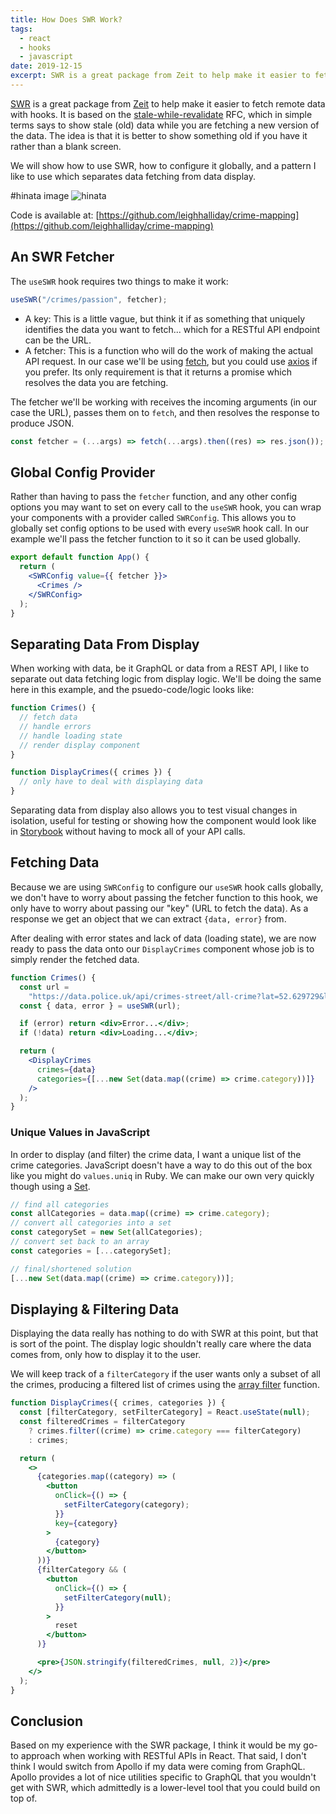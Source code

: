 ```yaml
---
title: How Does SWR Work?
tags:
  - react
  - hooks
  - javascript
date: 2019-12-15
excerpt: SWR is a great package from Zeit to help make it easier to fetch remote data with hooks. It is based on the stale-while-revalidate RFC.
---
```


[SWR](https://swr.now.sh/) is a great package from [Zeit](http://zeit.co/) to help make it easier to fetch remote data with hooks. It is based on the [stale-while-revalidate](https://tools.ietf.org/html/rfc5861) RFC, which in simple terms says to show stale (old) data while you are fetching a new version of the data. The idea is that it is better to show something old if you have it rather than a blank screen.

We will show how to use SWR, how to configure it globally, and a pattern I like to use which separates data fetching from data display.

#hinata image
![hinata](/images/hinata.jpg)

<YouTube id="oWVW8IqpQ-A" />

Code is available at: [https://github.com/leighhalliday/crime-mapping](https://github.com/leighhalliday/crime-mapping)

## An SWR Fetcher

The `useSWR` hook requires two things to make it work:

```js
useSWR("/crimes/passion", fetcher);
```

- A key: This is a little vague, but think it if as something that uniquely identifies the data you want to fetch... which for a RESTful API endpoint can be the URL.
- A fetcher: This is a function who will do the work of making the actual API request. In our case we'll be using [fetch](https://developer.mozilla.org/en-US/docs/Web/API/Fetch_API), but you could use [axios](https://github.com/axios/axios) if you prefer. Its only requirement is that it returns a promise which resolves the data you are fetching.

The fetcher we'll be working with receives the incoming arguments (in our case the URL), passes them on to `fetch`, and then resolves the response to produce JSON.

```js
const fetcher = (...args) => fetch(...args).then((res) => res.json());
```

## Global Config Provider

Rather than having to pass the `fetcher` function, and any other config options you may want to set on every call to the `useSWR` hook, you can wrap your components with a provider called `SWRConfig`. This allows you to globally set config options to be used with every `useSWR` hook call. In our example we'll pass the fetcher function to it so it can be used globally.

```jsx
export default function App() {
  return (
    <SWRConfig value={{ fetcher }}>
      <Crimes />
    </SWRConfig>
  );
}
```

## Separating Data From Display

When working with data, be it GraphQL or data from a REST API, I like to separate out data fetching logic from display logic. We'll be doing the same here in this example, and the psuedo-code/logic looks like:

```jsx
function Crimes() {
  // fetch data
  // handle errors
  // handle loading state
  // render display component
}

function DisplayCrimes({ crimes }) {
  // only have to deal with displaying data
}
```

Separating data from display also allows you to test visual changes in isolation, useful for testing or showing how the component would look like in [Storybook](https://storybook.js.org/) without having to mock all of your API calls.

## Fetching Data

Because we are using `SWRConfig` to configure our `useSWR` hook calls globally, we don't have to worry about passing the fetcher function to this hook, we only have to worry about passing our "key" (URL to fetch the data). As a response we get an object that we can extract `{data, error}` from.

After dealing with error states and lack of data (loading state), we are now ready to pass the data onto our `DisplayCrimes` component whose job is to simply render the fetched data.

```jsx
function Crimes() {
  const url =
    "https://data.police.uk/api/crimes-street/all-crime?lat=52.629729&lng=-1.131592&date=2019-10";
  const { data, error } = useSWR(url);

  if (error) return <div>Error...</div>;
  if (!data) return <div>Loading...</div>;

  return (
    <DisplayCrimes
      crimes={data}
      categories={[...new Set(data.map((crime) => crime.category))]}
    />
  );
}
```

### Unique Values in JavaScript

In order to display (and filter) the crime data, I want a unique list of the crime categories. JavaScript doesn't have a way to do this out of the box like you might do `values.uniq` in Ruby. We can make our own very quickly though using a [Set](https://developer.mozilla.org/en-US/docs/Web/JavaScript/Reference/Global_Objects/Set).

```js
// find all categories
const allCategories = data.map((crime) => crime.category);
// convert all categories into a set
const categorySet = new Set(allCategories);
// convert set back to an array
const categories = [...categorySet];

// final/shortened solution
[...new Set(data.map((crime) => crime.category))];
```

## Displaying & Filtering Data

Displaying the data really has nothing to do with SWR at this point, but that is sort of the point. The display logic shouldn't really care where the data comes from, only how to display it to the user.

We will keep track of a `filterCategory` if the user wants only a subset of all the crimes, producing a filtered list of crimes using the [array filter](https://developer.mozilla.org/en-US/docs/Web/JavaScript/Reference/Global_Objects/Array/filter) function.


```jsx
function DisplayCrimes({ crimes, categories }) {
  const [filterCategory, setFilterCategory] = React.useState(null);
  const filteredCrimes = filterCategory
    ? crimes.filter((crime) => crime.category === filterCategory)
    : crimes;

  return (
    <>
      {categories.map((category) => (
        <button
          onClick={() => {
            setFilterCategory(category);
          }}
          key={category}
        >
          {category}
        </button>
      ))}
      {filterCategory && (
        <button
          onClick={() => {
            setFilterCategory(null);
          }}
        >
          reset
        </button>
      )}

      <pre>{JSON.stringify(filteredCrimes, null, 2)}</pre>
    </>
  );
}
```

## Conclusion

Based on my experience with the SWR package, I think it would be my go-to approach when working with RESTful APIs in React. That said, I don't think I would switch from Apollo if my data were coming from GraphQL. Apollo provides a lot of nice utilities specific to GraphQL that you wouldn't get with SWR, which admittedly is a lower-level tool that you could build on top of.